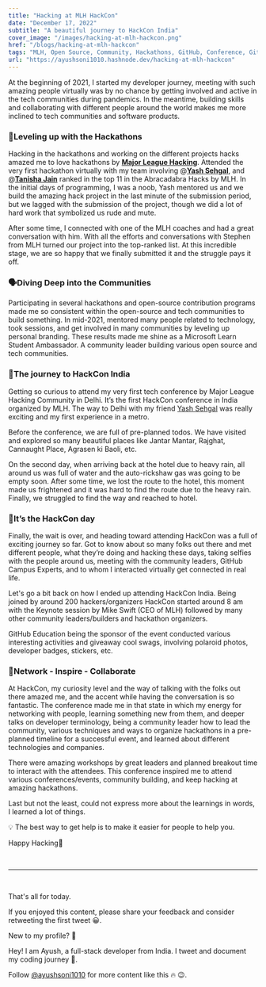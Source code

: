 ```yaml
---
title: "Hacking at MLH HackCon"
date: "December 17, 2022"
subtitle: "A beautiful journey to HackCon India"
cover_image: "/images/hacking-at-mlh-hackcon.png"
href: "/blogs/hacking-at-mlh-hackcon"
tags: "MLH, Open Source, Community, Hackathons, GitHub, Conference, GitHub Global Campus, Meetup, MLH Fellowship, Open Source Program, Major League Hacking, GitHub Education, GitHub Campus Experts, Community Leaders"
url: "https://ayushsoni1010.hashnode.dev/hacking-at-mlh-hackcon"
---
```


At the beginning of 2021, I started my developer journey, meeting with such amazing people virtually was by no chance by getting involved and active in the tech communities during pandemics. In the meantime, building skills and collaborating with different people around the world makes me more inclined to tech communities and software products.

### **🚀Leveling up with the Hackathons**

Hacking in the hackathons and working on the different projects hacks amazed me to love hackathons by [**Major League Hacking**](https:mlh.io). Attended the very first hackathon virtually with my team involving @[**Yash Sehgal**](https://linkedin.com/in/sehgalyash), and @[**Tanisha Jain**](https://www.linkedin.com/in/tanishajain11/) ranked in the top 11 in the Abracadabra Hacks by MLH. In the initial days of programming, I was a noob, Yash mentored us and we build the amazing hack project in the last minute of the submission period, but we lagged with the submission of the project, though we did a lot of hard work that symbolized us rude and mute.

After some time, I connected with one of the MLH coaches and had a great conversation with him. With all the efforts and conversations with Stephen from MLH turned our project into the top-ranked list. At this incredible stage, we are so happy that we finally submitted it and the struggle pays it off.

### **🗣️Diving Deep into the Communities**

Participating in several hackathons and open-source contribution programs made me so consistent within the open-source and tech communities to build something. In mid-2021, mentored many people related to technology, took sessions, and get involved in many communities by leveling up personal branding. These results made me shine as a Microsoft Learn Student Ambassador. A community leader building various open source and tech communities.

### **🎯The journey to HackCon India**

Getting so curious to attend my very first tech conference by Major League Hacking Community in Delhi. It’s the first HackCon conference in India organized by MLH. The way to Delhi with my friend [Yash Sehgal](https://linkedin.com/in/sehgalyash) was really exciting and my first experience in a metro.

Before the conference, we are full of pre-planned todos. We have visited and explored so many beautiful places like Jantar Mantar, Rajghat, Cannaught Place, Agrasen ki Baoli, etc.

On the second day, when arriving back at the hotel due to heavy rain, all around us was full of water and the auto-rickshaw gas was going to be empty soon. After some time, we lost the route to the hotel, this moment made us frightened and it was hard to find the route due to the heavy rain. Finally, we struggled to find the way and reached to hotel.

### **🤩It’s the HackCon day**

Finally, the wait is over, and heading toward attending HackCon was a full of exciting journey so far. Got to know about so many folks out there and met different people, what they’re doing and hacking these days, taking selfies with the people around us, meeting with the community leaders, GitHub Campus Experts, and to whom I interacted virtually get connected in real life.

Let's go a bit back on how I ended up attending HackCon India. Being joined by around 200 hackers/organizers HackCon started around 8 am with the Keynote session by Mike Swift (CEO of MLH) followed by many other community leaders/builders and hackathon organizers.

GitHub Education being the sponsor of the event conducted various interesting activities and giveaway cool swags, involving polaroid photos, developer badges, stickers, etc.

### **🤝Network - Inspire - Collaborate**

At HackCon, my curiosity level and the way of talking with the folks out there amazed me, and the accent while having the conversation is so fantastic. The conference made me in that state in which my energy for networking with people, learning something new from them, and deeper talks on developer terminology, being a community leader how to lead the community, various techniques and ways to organize hackathons in a pre-planned timeline for a successful event, and learned about different technologies and companies.

There were amazing workshops by great leaders and planned breakout time to interact with the attendees. This conference inspired me to attend various conferences/events, community building, and keep hacking at amazing hackathons.

Last but not the least, could not express more about the learnings in words, I learned a lot of things.

💡 The best way to get help is to make it easier for people to help you.

Happy Hacking💜

&nbsp;
&nbsp;

---

&nbsp;
&nbsp;

That's all for today.

If you enjoyed this content, please share your feedback and consider retweeting the first tweet 😀.

New to my profile? 🎉

Hey! I am Ayush, a full-stack developer from India. I tweet and document my coding journey 🌸.

Follow [@ayushsoni1010](https://twitter.com/ayushsoni1010) for more content like this 🔥 😉.
